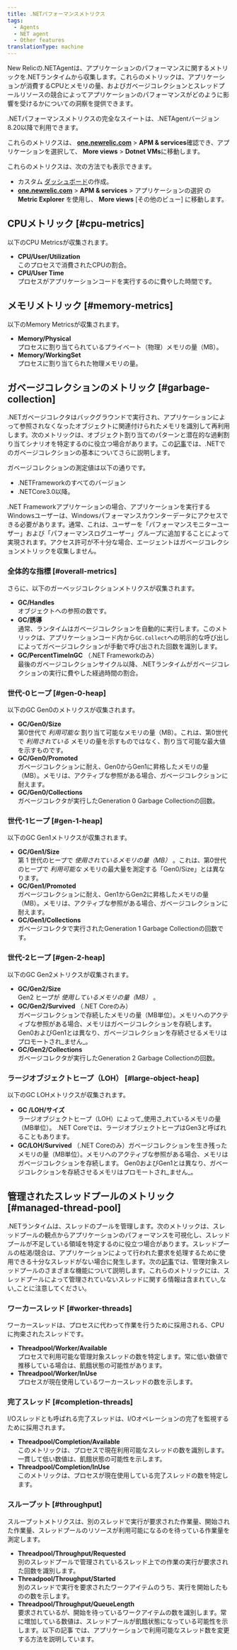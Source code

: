 ```yaml
---
title: .NETパフォーマンスメトリクス
tags:
  - Agents
  - NET agent
  - Other features
translationType: machine
---
```


New Relicの.NETAgentは、アプリケーションのパフォーマンスに関するメトリックを.NETランタイムから収集します。これらのメトリックは、アプリケーションが消費するCPUとメモリの量、およびガベージコレクションとスレッドプールリソースの競合によってアプリケーションのパフォーマンスがどのように影響を受けるかについての洞察を提供できます。

.NETパフォーマンスメトリクスの完全なスイートは、.NETAgentバージョン8.20以降で利用できます。

これらのメトリクスは、 **[one.newrelic.com](https://one.newrelic.com/all-capabilities)** > **APM & services**確認でき、アプリケーションを選択して、 **More views** > **Dotnet VMs**に移動します。

これらのメトリクスは、次の方法でも表示できます。

* カスタム [ダッシュボード](/docs/query-your-data/explore-query-data/dashboards/introduction-new-relic-one-dashboards)の作成。
* **[one.newrelic.com](https://one.newrelic.com/all-capabilities)** > **APM & services** > アプリケーションの選択 の **Metric Explorer** を使用し、 **More views** \[その他のビュー] に移動します。

## CPUメトリック [#cpu-metrics]

以下のCPU Metricsが収集されます。

* **CPU/User/Utilization**  
  このプロセスで消費されたCPUの割合。
* **CPU/User Time**  
  プロセスがアプリケーションコードを実行するのに費やした時間です。

## メモリメトリック [#memory-metrics]

以下のMemory Metricsが収集されます。

* **Memory/Physical**  
  プロセスに割り当てられているプライベート（物理）メモリの量（MB）。
* **Memory/WorkingSet**  
  プロセスに割り当てられた物理メモリの量。

## ガベージコレクションのメトリック [#garbage-collection]

.NETガベージコレクタはバックグラウンドで実行され、アプリケーションによって参照されなくなったオブジェクトに関連付けられたメモリを識別して再利用します。次のメトリックは、オブジェクト割り当てのパターンと潜在的な過剰割り当てシナリオを特定するのに役立つ場合があります。この[記事](https://docs.microsoft.com/en-us/dotnet/standard/garbage-collection/fundamentals)では、.NETでのガベージコレクションの基本についてさらに説明します。

<Callout variant="tip">
  ガベージコレクションの測定値は以下の通りです。

  * .NETFrameworkのすべてのバージョン
  * .NETCore3.0以降。
</Callout>

<Callout variant="important">
  .NET Frameworkアプリケーションの場合、アプリケーションを実行するWindowsユーザーは、Windowsパフォーマンスカウンターデータにアクセスできる必要があります。通常、これは、ユーザーを「パフォーマンスモニターユーザー」および「パフォーマンスログユーザー」グループに追加することによって実現されます。アクセス許可が不十分な場合、エージェントはガベージコレクションメトリックを収集しません。
</Callout>

### 全体的な指標 [#overall-metrics]

さらに、以下のガーベッジコレクションメトリクスが収集されます。

* **GC/Handles**  
  オブジェクトへの参照の数です。
* **GC/誘導**  
  通常、ランタイムはガベージコレクションを自動的に実行します。このメトリックは、アプリケーションコード内から`GC.Collect`への明示的な呼び出しによってガベージコレクションが手動で呼び出された回数を識別します。
* **GC/PercentTimeInGC** （.NET Frameworkのみ）  
  最後のガベージコレクションサイクル以降、.NETランタイムがガベージコレクションの実行に費やした経過時間の割合。

### 世代-0ヒープ [#gen-0-heap]

以下のGC Gen0のメトリクスが収集されます。

* **GC/Gen0/Size**  
  第0世代で _利用可能な_ 割り当て可能なメモリの量（MB）。これは、第0世代で _利用されている_ メモリの量を示すものではなく、割り当て可能な最大値を示すものです。
* **GC/Gen0/Promoted**  
  ガベージコレクションに耐え、Gen0からGen1に昇格したメモリの量（MB）。メモリは、アクティブな参照がある場合、ガベージコレクションに耐えます。
* **GC/Gen0/Collections**  
  ガベージコレクタが実行したGeneration 0 Garbage Collectionの回数。

### 世代-1ヒープ [#gen-1-heap]

以下のGC Gen1メトリクスが収集されます。

* **GC/Gen1/Size**  
  第 1 世代のヒープで _使用されているメモリの量（MB）_ 。これは、第0世代のヒープで _利用可能な_ メモリの最大量を測定する「Gen0/Size」とは異なります。
* **GC/Gen1/Promoted**  
  ガベージコレクションに耐え、Gen1からGen2に昇格したメモリの量（MB）。メモリは、アクティブな参照がある場合、ガベージコレクションに耐えます。
* **GC/Gen1/Collections**  
  ガベージコレクタで実行されたGeneration 1 Garbage Collectionの回数です。

### 世代-2ヒープ [#gen-2-heap]

以下のGC Gen2メトリクスが収集されます。

* **GC/Gen2/Size**  
  Gen2 ヒープが _使用しているメモリの量（MB）_ 。
* **GC/Gen2/Survived** （.NET Coreのみ）  
  ガベージコレクションで存続したメモリの量（MB単位）。メモリへのアクティブな参照がある場合、メモリはガベージコレクションを存続します。 Gen0およびGen1とは異なり、ガベージコレクションを存続させるメモリはプロモートされ_ません_。
* **GC/Gen2/Collections**  
  ガベージコレクタが実行したGeneration 2 Garbage Collectionの回数。

### ラージオブジェクトヒープ（LOH） [#large-object-heap]

以下のGC LOHメトリクスが収集されます。

* **GC /LOH/サイズ**  
  ラージオブジェクトヒープ（LOH）によって_使用さ_れているメモリの量（MB単位）。 .NET Coreでは、ラージオブジェクトヒープはGen3と呼ばれることもあります。
* **GC/LOH/Survived** （.NET Coreのみ）ガベージコレクションを生き残ったメモリの量（MB単位）。メモリへのアクティブな参照がある場合、メモリはガベージコレクションを存続します。 Gen0およびGen1とは異なり、ガベージコレクションを存続させるメモリはプロモートされ_ません_。

## 管理されたスレッドプールのメトリック [#managed-thread-pool]

.NETランタイムは、スレッドのプールを管理します。次のメトリックは、スレッドプールの観点からアプリケーションのパフォーマンスを可視化し、スレッドプールが不足している領域を特定するのに役立つ場合があります。スレッドプールの枯渇/競合は、アプリケーションによって行われた要求を処理するために使用できる十分なスレッドがない場合に発生します。次の[記事](https://docs.microsoft.com/en-us/dotnet/standard/threading/the-managed-thread-pool)では、管理対象スレッドプールのさまざまな機能について説明します。これらのメトリックには、スレッドプールによって管理されていないスレッドに関する情報は含まれてい_ない_ことに注意してください。

### ワーカースレッド [#worker-threads]

ワーカースレッドは、プロセスに代わって作業を行うために採用される、CPUに拘束されたスレッドです。

* **Threadpool/Worker/Available**  
  プロセスで利用可能な管理対象スレッドの数を特定します。常に低い数値で推移している場合は、飢餓状態の可能性があります。
* **Threadpool/Worker/InUse**  
  プロセスが現在使用しているワーカースレッドの数を示します。

### 完了スレッド [#completion-threads]

I/Oスレッドとも呼ばれる完了スレッドは、I/Oオペレーションの完了を監視するために採用されます。

* **Threadpool/Completion/Available**  
  このメトリックは、プロセスで現在利用可能なスレッドの数を識別します。一貫して低い数値は、飢餓状態の可能性を示します。
* **Threadpool/Completion/InUse**  
  このメトリックは、プロセスが現在使用している完了スレッドの数を特定します。

### スループット [#throughput]

スループットメトリクスは、別のスレッドで実行が要求された作業量、開始された作業量、スレッドプールのリソースが利用可能になるのを待っている作業量を測定します。

* **Threadpool/Throughput/Requested**  
  別のスレッドプールで管理されているスレッド上での作業の実行が要求された回数を識別します。
* **Threadpool/Throughput/Started**  
  別のスレッドで実行を要求されたワークアイテムのうち、実行を開始したものの数を示します。
* **Threadpool/Throughput/QueueLength**  
  要求されているが、開始を待っているワークアイテムの数を識別します。常に増加している数値は、スレッドプールが飢餓状態になっている可能性を示します。以下の記事 [](https://docs.microsoft.com/en-us/dotnet/api/system.threading.threadpool.setmaxthreads)では、アプリケーションで利用可能なスレッド数を変更する方法を説明しています。